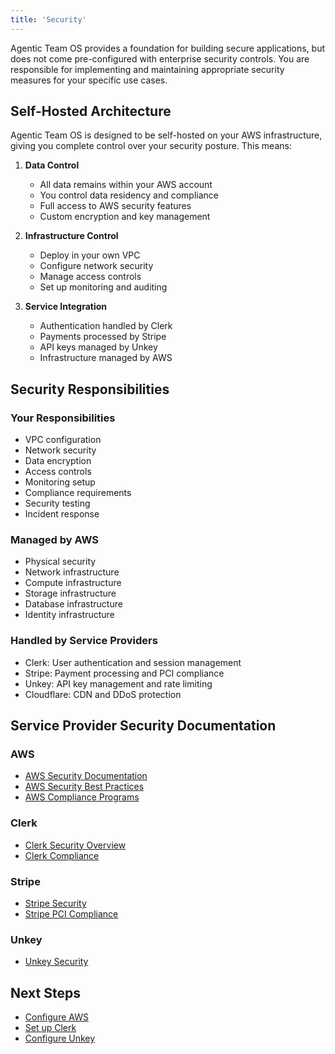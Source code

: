 ```yaml
---
title: 'Security'
---
```


<Warning>
Agentic Team OS provides a foundation for building secure applications, but does not come pre-configured with enterprise security controls. You are responsible for implementing and maintaining appropriate security measures for your specific use cases.
</Warning>

## Self-Hosted Architecture

Agentic Team OS is designed to be self-hosted on your AWS infrastructure, giving you complete control over your security posture. This means:

1. **Data Control**
   - All data remains within your AWS account
   - You control data residency and compliance
   - Full access to AWS security features
   - Custom encryption and key management

2. **Infrastructure Control**
   - Deploy in your own VPC
   - Configure network security
   - Manage access controls
   - Set up monitoring and auditing

3. **Service Integration**
   - Authentication handled by Clerk
   - Payments processed by Stripe
   - API keys managed by Unkey
   - Infrastructure managed by AWS

## Security Responsibilities

### Your Responsibilities
- VPC configuration
- Network security
- Data encryption
- Access controls
- Monitoring setup
- Compliance requirements
- Security testing
- Incident response

### Managed by AWS
- Physical security
- Network infrastructure
- Compute infrastructure
- Storage infrastructure
- Database infrastructure
- Identity infrastructure

### Handled by Service Providers
- Clerk: User authentication and session management
- Stripe: Payment processing and PCI compliance
- Unkey: API key management and rate limiting
- Cloudflare: CDN and DDoS protection

## Service Provider Security Documentation

### AWS
- [AWS Security Documentation](https://docs.aws.amazon.com/security/)
- [AWS Security Best Practices](https://aws.amazon.com/architecture/security-identity-compliance/)
- [AWS Compliance Programs](https://aws.amazon.com/compliance/programs/)

### Clerk
- [Clerk Security Overview](https://clerk.com/docs/security/overview)
- [Clerk Compliance](https://clerk.com/docs/security/compliance)

### Stripe
- [Stripe Security](https://stripe.com/docs/security)
- [Stripe PCI Compliance](https://stripe.com/docs/security/pci-compliance)

### Unkey
- [Unkey Security](https://www.unkey.dev/docs/security)

## Next Steps

- [Configure AWS](/essentials/configuration/aws)
- [Set up Clerk](/essentials/configuration/clerk)
- [Configure Unkey](/essentials/configuration/unkey) 